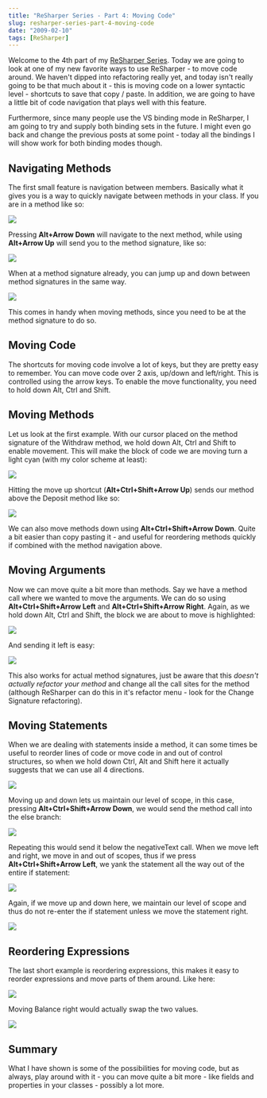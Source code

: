 ```yaml
---
title: "ReSharper Series - Part 4: Moving Code"
slug: resharper-series-part-4-moving-code
date: "2009-02-10"
tags: [ReSharper]
---
```


Welcome to the 4th part of my [ReSharper Series](/2009/01/10/resharper-series/). Today we are going to look at one of my new favorite ways to use ReSharper - to move code around. We haven't dipped into refactoring really yet, and today isn't really going to be that much about it - this is moving code on a lower syntactic level - shortcuts to save that copy / paste. In addition, we are going to have a little bit of code navigation that plays well with this feature.
 
Furthermore, since many people use the VS binding mode in ReSharper, I am going to try and supply both binding sets in the future. I might even go back and change the previous posts at some point - today all the bindings I will show work for both binding modes though.
 
## Navigating Methods
 
The first small feature is navigation between members. Basically what it gives you is a way to quickly navigate between methods in your class. If you are in a method like so:
 
<img src="/WindowsLiveWriter/ReSharperSeriesPart4MovingCode_12A24/image_thumb.png" /> 
 
Pressing **Alt+Arrow Down** will navigate to the next method, while using **Alt+Arrow Up** will send you to the method signature, like so:
 
<img src="/WindowsLiveWriter/ReSharperSeriesPart4MovingCode_12A24/image_thumb_1.png" />
 
When at a method signature already, you can jump up and down between method signatures in the same way.
 
<img src="/WindowsLiveWriter/ReSharperSeriesPart4MovingCode_12A24/image_thumb_4.png" /> 
 
This comes in handy when moving methods, since you need to be at the method signature to do so.
 
## Moving Code
 
The shortcuts for moving code involve a lot of keys, but they are pretty easy to remember. You can move code over 2 axis, up/down and left/right. This is controlled using the arrow keys. To enable the move functionality, you need to hold down Alt, Ctrl and Shift.
 
## Moving Methods
 
Let us look at the first example. With our cursor placed on the method signature of the Withdraw method, we hold down Alt, Ctrl and Shift to enable movement. This will make the block of code we are moving turn a light cyan (with my color scheme at least):
 
<img src="/WindowsLiveWriter/ReSharperSeriesPart4MovingCode_12A24/image_thumb_5.png" />
 
Hitting the move up shortcut (**Alt+Ctrl+Shift+Arrow Up**) sends our method above the Deposit method like so:
 
<img src="/WindowsLiveWriter/ReSharperSeriesPart4MovingCode_12A24/image_thumb_6.png" />
 
We can also move methods down using **Alt+Ctrl+Shift+Arrow Down**. Quite a bit easier than copy pasting it - and useful for reordering methods quickly if combined with the method navigation above.
 
## Moving Arguments
 
Now we can move quite a bit more than methods. Say we have a method call where we wanted to move the arguments. We can do so using **Alt+Ctrl+Shift+Arrow Left** and **Alt+Ctrl+Shift+Arrow Right**. Again, as we hold down Alt, Ctrl and Shift, the block we are about to move is highlighted:
 
<img src="/WindowsLiveWriter/ReSharperSeriesPart4MovingCode_12A24/image_thumb_7.png" /> 
 
And sending it left is easy:
 
<img src="/WindowsLiveWriter/ReSharperSeriesPart4MovingCode_12A24/image_thumb_8.png" /> 
 
This also works for actual method signatures, just be aware that this *doesn't actually refactor your method* and change all the call sites for the method (although ReSharper can do this in it's refactor menu - look for the Change Signature refactoring).
 
## Moving Statements
 
When we are dealing with statements inside a method, it can some times be useful to reorder lines of code or move code in and out of control structures, so when we hold down Ctrl, Alt and Shift here it actually suggests that we can use all 4 directions.
 
<img src="/WindowsLiveWriter/ReSharperSeriesPart4MovingCode_12A24/image_thumb_9.png" /> 
 
Moving up and down lets us maintain our level of scope, in this case, pressing **Alt+Ctrl+Shift+Arrow Down**, we would send the method call into the else branch:
 
<img src="/WindowsLiveWriter/ReSharperSeriesPart4MovingCode_12A24/image_thumb_10.png" /> 
 
Repeating this would send it below the negativeText call. When we move left and right, we move in and out of scopes, thus if we press **Alt+Ctrl+Shift+Arrow Left**, we yank the statement all the way out of the entire if statement:
 
<img src="/WindowsLiveWriter/ReSharperSeriesPart4MovingCode_12A24/image_thumb_11.png" /> 
 
Again, if we move up and down here, we maintain our level of scope and thus do not re-enter the if statement unless we move the statement right.
 
<img src="/WindowsLiveWriter/ReSharperSeriesPart4MovingCode_12A24/image_thumb_12.png" /> 
 
## Reordering Expressions
 
The last short example is reordering expressions, this makes it easy to reorder expressions and move parts of them around. Like here:
 
<img src="/WindowsLiveWriter/ReSharperSeriesPart4MovingCode_12A24/image_thumb_14.png" /> 
 
Moving Balance right would actually swap the two values.
 
<img src="/WindowsLiveWriter/ReSharperSeriesPart4MovingCode_12A24/image_thumb_15.png" /> 
 
## Summary
 
What I have shown is some of the possibilities for moving code, but as always, play around with it - you can move quite a bit more - like fields and properties in your classes - possibly a lot more.
